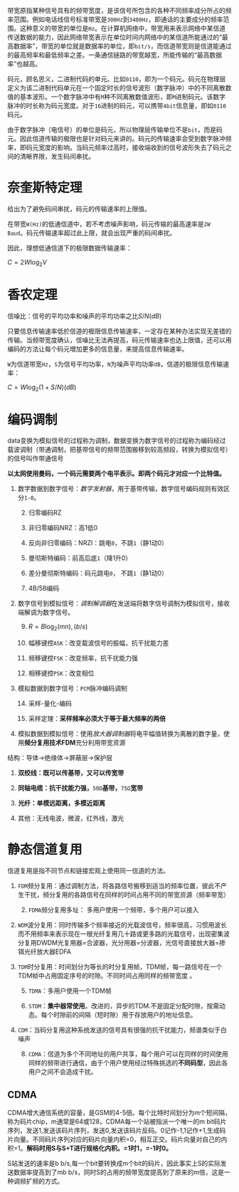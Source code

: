 带宽原指某种信号具有的频带宽度，是该信号所包含的各种不同频率成分所占的频率范围。例如电话线信号标准带宽是`300Hz`到`3400Hz`，即通话的主要成分的频率范围。这种意义的带宽的单位是`Hz`。在计算机网络中，带宽用来表示网络中某信道传送数据的能力，因此网络带宽表示在单位时间内网络中的某信道所能通过的“最高数据率”，带宽的单位就是数据率的单位，即`bit/s`，而信道带宽则是信道能通过的最高频率和最低频率之差。一条通信链路的带宽越宽，所能传输的“最高数据率”也越高。

码元，顾名思义，二进制代码的单元。比如`0110`，即为一个码元。码元在物理层定义为该二进制代码单元在一个固定时长的信号波形（数字脉冲）中的不同离散数值的基本波形。一个数字脉冲中有`M`种不同离散数值波形，即`M`进制码元。该数字脉冲的时长称为码元宽度。对于`16`进制的码元，可以携带`4bit`信息量，即如`0110`码元。

由于数字脉冲（电信号）的单位是码元，所以物理层传输单位不是`bit`，而是码元。因此信道传输的极限也是针对码元来讲的。码元的传输速率会受到数字脉冲频率，即码元宽度的影响。当码元频率过高时，接收端收到的信号波形失去了码元之间的清晰界限，发生码间串扰。

# 奈奎斯特定理

给出为了避免码间串扰，码元的传输速率的上限值。

在带宽`W(Hz)`的低通信道中，若不考虑噪声影响，码元传输的最高速率是`2W Baud`。码元传输速率超过此上限，就会出现严重的码间串扰。

因此，理想低通信道下的极限数据传输速率：

$C=2W\log_2V$

# 香农定理

信噪比：信号的平均功率和噪声的平均功率之比$S/N(dB)$

只要信息传输速率低於信道的极限信息传输速率，一定存在某种办法实现无差错的传输。当频带宽度确认，信噪比无法再提高，码元传输速率也达上限值，还可以用编码的方法让每个码元增加更多的信息量，来提高信息传输速率。

`W`为信道带宽`Hz`，`S`为信号平均功率，`N`为噪声平均功率`dB`，信道的极限信息传输速率：

$C=W\log_2{(1+S/N)}(dB)$

# 编码调制

data变换为模拟信号的过程称为调制，数据变换为数字信号的过程称为编码经过载波调制（带通调制，把基带信号的频带范围搬移到较高频段，转换为模拟信号）的信号叫作带通信号

**以太网使用曼码，一个码元需要两个电平表示。即两个码元才对应一个比特值。**

1. 数字数据到数字信号：*数字发射器*，用于基带传输，数字信号编码规则有效区分`1-0`。

    2. 归零编码RZ

    3. 非归零编码NRZ：高1低0

    4. 反向非归零编码：NRZI：跳电`0`，不跳`1`（静1动0）

    5. 曼彻斯特编码：前高后底`1`（降1升0）

    6. 差分曼彻斯特编码：码元跳电`0`， 不跳`1`（静1动0）

    7. 4B/5B编码

8. 数字信号到模拟信号：*调制解调器*在发送端将数字信号调制为模拟信号，接收端解调为数字信号。

    9. $R=B\log_2{(mn)},(b/s)$

    10. 幅移键控`ASK`：改变载波信号的振幅，抗干扰能力差

    11. 频移键控`FSK`：改变频率，抗干扰能力强

    12. 相移键控`PSK`：改变相位

13. 模拟数据到数字信号：`PCM`脉冲编码调制

    14. 采样-量化-编码

    15. 采样定理：**采样频率必须大于等于最大频率的两倍**

16. 模拟数据到模拟信号：使用*放大器调制器*将电平幅值转换为离散的数字量，使用**频分复用技术FDM**充分利用带宽资源

结构：导体→绝缘体→屏蔽层→保护层

1. **双绞线：既可以传基带，又可以传宽带**

2. **同轴电缆：抗干扰能力强，**`50Ω`**基带，**`75Ω`**宽带**

3. **光纤：单模远距离，多模近距离**

4. 其他：无线电波，微波，红外线，激光

# 静态信道复用

信道复用是指不同节点和链接宏观上使用同一信道的方法。

1. `FDM`频分复用：通过调制方法，将各路信号搬移到适当的频率位置，彼此不产生干扰，频分复用的各路信号在同样的时间占用不同的带宽资源（频率带宽）

    2. `FDMA`频分复用多址： 多用户使用一个频带，多个用户可以接入

3. `WDM`波分复用：同时传输多个频率接近的光载波信号，频率很高，习惯用波长而不用频率来表示现在一根光纤复用几十路或更多路的光载信号，出现密集波分复用DWDM光复用器=合波器，光分用器=分波器，光信号直接放大器=掺铒光纤放大器EDFA

4. `TDM`时分复用：时间划分为等长的时分复用帧，TDM帧，每一路信号在一个TDM帧中占用固定序号的时隙。不同时间占用同样的频带宽度 。

    5. `TDMA`：多用户使用一个TDM帧

    6. `STDM`：**集中器常使用**。改进的，异步的TDM.不是固定分配时隙，按需动态。每个时隙前的间隔（短时隙）用于存放用户的地址信息。

7. `CDM`：当码分复用这种系统发送的信号具有很强的抗干扰能力，频谱类似于白噪声

    8. `CDMA`：信道为多个不同地址的用户共享，每个用户可以在同样的时间使用同样的频带进行通信，由于个用户使用经过特殊挑选的**不同码型**，因此各用户之间不会造成干扰。

## CDMA

CDMA增大通信系统的容量，是GSM的4-5倍。每个比特时间划分为m个短间隔，称为码片chip，m通常是64或128，CDMA每一个站被指派一个唯一的m bit码片序列，发送1,发送该码片序列，发送0,发送该码片反码。0记作-1,1记作+1,生成码片向量。不同码片序列对应的码片向量内积=0，相互正交。码片向量对自己的内积=1。**解码时用S与S+T进行规格化内积。=1时1，=-1时0。**

S站发送的速率是b b/s,每一个bit要转换成m个bit的码片，因此事实上S的实际发送数据率提高到了mb b/s，同时S的占用的频带宽度提高到了原来的m倍，这是一种调频扩频的方式。



